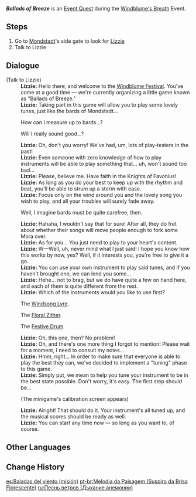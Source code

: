 {{Quest Infobox
|title         = Ballads of Breeze
|id            = 70529
|image         = Ballads of Breeze Windblume's Breath.png
|type          = World
|event_name    = Windblume's Breath
|requirement   = Complete {{Quest|A Gathering of Outlanders|showType=0}}
|characters    = Lizzie; Traveler
|startLocation = [[Cider Lake]], [[Mondstadt]]
|region        = Mondstadt
|area          = Starfell Valley
|subarea       = Cider Lake
|rewards       = Mora*10,000;Adventurer's Experience*4
|otherRewards  = 
* Unlocks the [[Windblume's Breath/Ballads of Breeze|Ballads of Breeze]] subevent.
}}
'''''Ballads of Breeze''''' is an [[Event Quest]] during the [[Windblume's Breath]] Event.

==Steps==
# Go to [[Mondstadt]]'s side gate to look for [[Lizzie]]
# Talk to Lizzie

==Dialogue==
{{Quest Description|Lizzie of the [[Knights of Favonius]] seems busy with something...}}
{{Dialogue Start}}
;(Talk to Lizzie)
:'''Lizzie:''' Hello there, and welcome to the [[Windblume Festival]]. You've come at a good time &mdash; we're currently organizing a little game known as "Ballads of Breeze."
:'''Lizzie:''' Taking part in this game will allow you to play some lovely tunes, just like the bards of Mondstadt...
:{{DIcon}} How can I measure up to bards...?
:{{DIcon}} Will I really sound good...?
:'''Lizzie:''' Oh, don't you worry! We've had, um, lots of play-testers in the past!
:'''Lizzie:''' Even someone with zero knowledge of how to play instruments will be able to play something that... uh, won't sound too bad...
:'''Lizzie:''' Please, believe me. Have faith in the Knights of Favonius!
:'''Lizzie:''' As long as you do your best to keep up with the rhythm and beat, you'll be able to strum up a storm with ease.
:'''Lizzie:''' Focus only on the wind around you and the lovely song you wish to play, and all your troubles will surely fade away.
:{{DIcon}} Well, I imagine bards must be quite carefree, then.
:'''Lizzie:''' Hahaha, I wouldn't say that for sure! After all, they do fret about whether their songs will move people enough to fork some Mora over.
:'''Lizzie:''' As for you... You just need to play to your heart's content.
:'''Lizzie:''' W&mdash;Well, uh, never mind what I just said! I hope you know how this works by now, yes? Well, if it interests you, you're free to give it a go.
:'''Lizzie:''' You can use your own instrument to play said tunes, and if you haven't brought one, we can lend you some...
:'''Lizzie:''' Hehe... not to brag, but we do have quite a few on hand here, and each of them is quite different from the rest.
:'''Lizzie:''' Which of the instruments would you like to use first?
:{{DIcon}} The [[Windsong Lyre]].
:{{DIcon}} The [[Floral Zither]].
:{{DIcon}} The [[Festive Drum]].
:'''Lizzie:''' Oh, this one, then? No problem!
:'''Lizzie:''' Oh, and there's one more thing I forgot to mention! Please wait for a moment, I need to consult my notes...
:'''Lizzie:''' Hmm, right... In order to make sure that everyone is able to play the best they can, we've decided to implement a "tuning" phase to this game.
:'''Lizzie:''' Simply put, we mean to help you tune your instrument to be in the best state possible. Don't worry, it's easy. The first step should be...
:;(The minigame's calibration screen appears)
:'''Lizzie:''' Alright! That should do it. Your instrument's all tuned up, and the musical scores should be ready as well.
:'''Lizzie:''' You can start any time now &mdash; so long as you want to, of course.
{{Dialogue End}}

==Other Languages==
{{Other Languages
|en      = Ballads of Breeze
|zhs     = 风物之歌
|zhs_rm  = Fēngwù zhī Gē
|zht     = 風物之歌
|zht_rm  = Fēngwù zhī Gē
|zh_tl   = Song of Scenery
|ja      = そよ風のバラッド
|ja_rm   = Soyokaze no Baraddo
|ja_tl   = Ballads of Breeze
|ko      = 바람<->의 노래
|ko_tl   = Song of the Wind
|es      = Baladas del viento
|es_tl   = Ballads of the Wind
|fr      = L'air du vent
|fr_tl   = The Tune of the Wind
|ru      = Песнь ветров
|ru_tl   = Song of Winds
|th      = บทเพลงแห่งวายุ
|th_rm   = 
|th_tl   = 
|vi      = Bài Ca Của Gió
|vi_tl   = 
|de      = Lied der Landschaft
|de_tl   = Song of Scenery
|id      = Nyanyian Angin Merdu
|id_tl   = Melodious Wind Ballad
|pt      = Melodia da Paisagem
|pt_tl   = 
|tr      = Rüzgarın Şarkıları
|tr_tl   = 
|it      = Arie di vento e musica
|it_tl   = Airs of Wind and Music
|it_note = {{it|Arie}} can also mean "arias."
}}

==Change History==
{{Change History|3.5}}

[[es:Baladas del viento (misión)]]
[[pt-br:Melodia da Paisagem (Suspiro da Brisa Florescente)]]
[[ru:Песнь ветров (Дыхание анемонии)]]